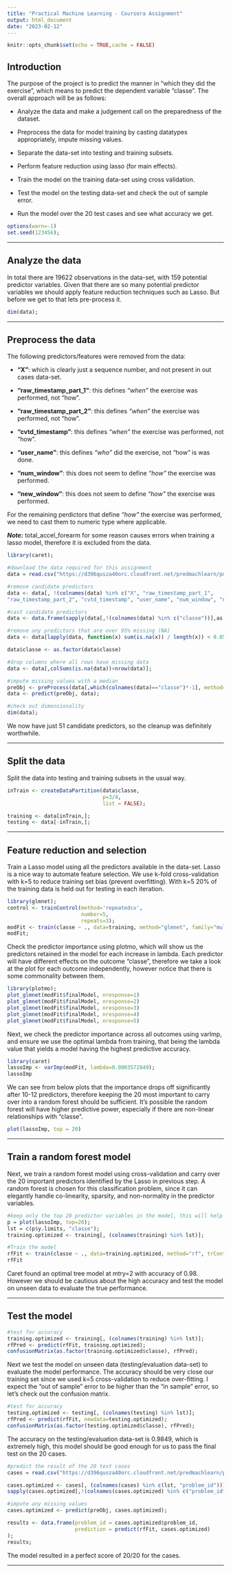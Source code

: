 ```yaml
---
title: "Practical Machine Learning - Coursera Assignment"
output: html_document
date: "2023-02-12"
---
```


```r
knitr::opts_chunk$set(echo = TRUE,cache = FALSE)
```

## Introduction

The purpose of the project is to predict the manner in "which they did the exercise", which means to predict the dependent variable "classe". The overall approach will be as follows:

-   Analyze the data and make a judgement call on the preparedness of the dataset.

-   Preprocess the data for model training by casting datatypes appropriately, impute missing values.

-   Separate the data-set into testing and training subsets.

-   Perform feature reduction using lasso (for main effects).

-   Train the model on the training data-set using cross validation.

-   Test the model on the testing data-set and check the out of sample error.

-   Run the model over the 20 test cases and see what accuracy we get.

```r
options(warn=-1)
set.seed(123456);
```

------------------------------------------------------------------------

## Analyze the data

In total there are 19622 observations in the data-set, with 159 potential predictor variables. Given that there are so many potential predictor variables we should apply feature reduction techniques such as Lasso. But before we get to that lets pre-process it.

```r
dim(data);
```

------------------------------------------------------------------------

## Preprocess the data

The following predictors/features were removed from the data:

-   **"X"**: which is clearly just a sequence number, and not present in out cases data-set.

-   **"raw_timestamp_part_1"**: this defines *"when"* the exercise was performed, not "how".

-   **"raw_timestamp_part_2"**: this defines *"when"* the exercise was performed, not "how".

-   **"cvtd_timestamp"**: this defines *"when"* the exercise was performed, not "how".

-   **"user_name"**: this defines *"who"* did the exercise, not "how" is was done.

-   **"num_window"**: this does not seem to define *"how"* the exercise was performed.

-   **"new_window"**: this does not seem to define *"how"* the exercise was performed.

For the remaining perdictors that define *"how"* the exercise was performed, we need to cast them to numeric type where applicable.

***Note:*** total_accel_forearm for some reason causes errors when training a lasso model, therefore it is excluded from the data.

```r
library(caret);

#download the data required for this assignment
data = read.csv("https://d396qusza40orc.cloudfront.net/predmachlearn/pml-training.csv");

#remove candidate predictors
data <- data[, !(colnames(data) %in% c("X", "raw_timestamp_part_1", 
"raw_timestamp_part_2", "cvtd_timestamp", "user_name", "num_window", "new_window","total_accel_forearm"))];

#cast candidate predictors
data <- data.frame(sapply(data[,!(colnames(data) %in% c("classe"))],as.numeric), classe = data$classe);

#remove any predictors that are over 95% missing (NA)
data <- data[lapply(data, function(x) sum(is.na(x)) / length(x)) < 0.05];

data$classe <- as.factor(data$classe)

#drop columns where all rows have missing data
data <- data[,colSums(is.na(data))<nrow(data)];

#impute missing values with a median
preObj <- preProcess(data[,which(colnames(data)=="classe")*-1], method="medianImpute");
data <- predict(preObj, data);

#check out dimensionality
dim(data);
```

We now have just 51 candidate predictors, so the cleanup was definitely worthwhile.

------------------------------------------------------------------------

## Split the data

Split the data into testing and training subsets in the usual way.

```r
inTrain <- createDataPartition(data$classe,
                               p=3/4,
                               list = FALSE);

training <- data[inTrain,];
testing <- data[-inTrain,];
```

------------------------------------------------------------------------

## Feature reduction and selection

Train a Lasso model using all the predictors available in the data-set. Lasso is a nice way to automate feature selection. We use k-fold cross-validation with k=5 to reduce training set bias (prevent overfitting). With k=5 20% of the training data is held out for testing in each iteration.

```r
library(glmnet);
control <- trainControl(method='repeatedcv',
                        number=5,
                        repeats=3);
modFit <- train(classe ~ ., data=training, method="glmnet", family="multinomial", type.multinomial = "grouped", trControl=control, standardize = TRUE);
modFit;
```

Check the predictor importance using plotmo, which will show us the predictors retained in the model for each increase in lambda. Each predictor will have different effects on the outcome "classe", therefore we take a look at the plot for each outcome independently, however notice that there is some commonality between them.

```r
library(plotmo);
plot_glmnet(modFit$finalModel, nresponse=1)
plot_glmnet(modFit$finalModel, nresponse=2)
plot_glmnet(modFit$finalModel, nresponse=3)
plot_glmnet(modFit$finalModel, nresponse=4)
plot_glmnet(modFit$finalModel, nresponse=5)
```

Next, we check the predictor importance across all outcomes using varImp, and ensure we use the optimal lambda from training, that being the lambda value that yields a model having the highest predictive accuracy.

```r
library(caret)
lassoImp <- varImp(modFit, lambda=0.0003572849);
lassoImp
```

We can see from below plots that the importance drops off significantly after 10-12 predictors, therefore keeping the 20 most important to carry over into a random forest should be sufficient. It's possible the random forest will have higher predictive power, especially if there are non-linear relationships with "classe".

```r
plot(lassoImp, top = 20)
```

------------------------------------------------------------------------

## Train a random forest model

Next, we train a random forest model using cross-validation and carry over the 20 important predictors identified by the Lasso in previous step. A random forest is chosen for this classification problem, since it can elegantly handle co-linearity, sparsity, and non-normality in the predictor variables.

```r
#keep only the top 20 predictor variables in the model, this will help prevent over-fitting
p = plot(lassoImp, top=20);
lst = c(p$y.limits, "classe");
training.optimized <- training[, (colnames(training) %in% lst)];

#Train the model
rfFit <- train(classe ~ ., data=training.optimized, method="rf", trControl=control);
rfFit
```

Caret found an optimal tree model at mtry=2 with accuracy of 0.98. However we should be cautious about the high accuracy and test the model on unseen data to evaluate the true performance.

------------------------------------------------------------------------

## Test the model

```r
#test for accuracy
training.optimized <- training[, (colnames(training) %in% lst)];
rfPred <- predict(rfFit, training.optimized);
confusionMatrix(as.factor(training.optimized$classe), rfPred);
```

Next we test the model on unseen data (testing/evaluation data-set) to evaluate the model performance. The accuracy should be very close our training set since we used k=5 cross-validation to reduce over-fitting. I expect the "out of sample" error to be higher than the "in sample" error, so let's check out the confusion matrix.

```r
#test for accuracy
testing.optimized <- testing[, (colnames(testing) %in% lst)];
rfPred <- predict(rfFit, newdata=testing.optimized);
confusionMatrix(as.factor(testing.optimized$classe), rfPred);
```

The accuracy on the testing/evaluation data-set is 0.9849, which is extremely high, this model should be good enough for us to pass the final test on the 20 cases.

```r
#predict the result of the 20 test cases
cases = read.csv("https://d396qusza40orc.cloudfront.net/predmachlearn/pml-testing.csv");

cases.optimized <- cases[, (colnames(cases) %in% c(lst, "problem_id"))];
sapply(cases.optimized[,!(colnames(cases.optimized) %in% c("problem_id"))], as.numeric);

#impute any missing values
cases.optimized <- predict(preObj, cases.optimized);

results <- data.frame(problem_id = cases.optimized$problem_id, 
                      prediction = predict(rfFit, cases.optimized)
);
results;
```

The model resulted in a perfect score of 20/20 for the cases.

------------------------------------------------------------------------
